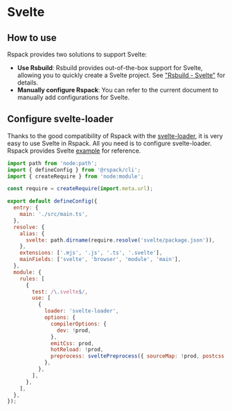 # Svelte

## How to use

Rspack provides two solutions to support Svelte:

- **Use Rsbuild**: Rsbuild provides out-of-the-box support for Svelte, allowing you to quickly create a Svelte project. See ["Rsbuild - Svelte"](https://rsbuild.dev/guide/framework/svelte) for details.
- **Manually configure Rspack**: You can refer to the current document to manually add configurations for Svelte.

## Configure svelte-loader

Thanks to the good compatibility of Rspack with the [svelte-loader](https://github.com/sveltejs/svelte-loader), it is very easy to use Svelte in Rspack. All you need is to configure svelte-loader. Rspack provides Svelte [example](https://github.com/rspack-contrib/rspack-examples/tree/main/rspack/svelte) for reference.

```js title="rspack.config.mjs"
import path from 'node:path';
import { defineConfig } from '@rspack/cli';
import { createRequire } from 'node:module';

const require = createRequire(import.meta.url);

export default defineConfig({
  entry: {
    main: './src/main.ts',
  },
  resolve: {
    alias: {
      svelte: path.dirname(require.resolve('svelte/package.json')),
    },
    extensions: ['.mjs', '.js', '.ts', '.svelte'],
    mainFields: ['svelte', 'browser', 'module', 'main'],
  },
  module: {
    rules: [
      {
        test: /\.svelte$/,
        use: [
          {
            loader: 'svelte-loader',
            options: {
              compilerOptions: {
                dev: !prod,
              },
              emitCss: prod,
              hotReload: !prod,
              preprocess: sveltePreprocess({ sourceMap: !prod, postcss: true }),
            },
          },
        ],
      },
    ],
  },
});
```

